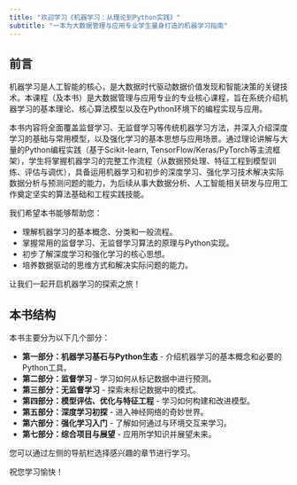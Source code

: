 ```yaml
---
title: "欢迎学习《机器学习：从理论到Python实践》"
subtitle: "一本为大数据管理与应用专业学生量身打造的机器学习指南"
---
```


## 前言

机器学习是人工智能的核心，是大数据时代驱动数据价值发现和智能决策的关键技术。本课程（及本书）是大数据管理与应用专业的专业核心课程，旨在系统介绍机器学习的基本理论、核心算法模型以及在Python环境下的编程实现与应用。

本书内容将全面覆盖监督学习、无监督学习等传统机器学习方法，并深入介绍深度学习的基础与常用模型，以及强化学习的基本思想与应用场景。通过理论讲解与大量的Python编程实践（基于Scikit-learn, TensorFlow/Keras/PyTorch等主流框架），学生将掌握机器学习的完整工作流程（从数据预处理、特征工程到模型训练、评估与调优），具备运用机器学习和初步的深度学习、强化学习技术解决实际数据分析与预测问题的能力，为后续从事大数据分析、人工智能相关研发与应用工作奠定坚实的算法基础和工程实践技能。

我们希望本书能够帮助您：

-   理解机器学习的基本概念、分类和一般流程。
-   掌握常用的监督学习、无监督学习算法的原理与Python实现。
-   初步了解深度学习和强化学习的核心思想。
-   培养数据驱动的思维方式和解决实际问题的能力。

让我们一起开启机器学习的探索之旅！

## 本书结构

本书主要分为以下几个部分：

-   **第一部分：机器学习基石与Python生态** - 介绍机器学习的基本概念和必要的Python工具。
-   **第二部分：监督学习** - 学习如何从标记数据中进行预测。
-   **第三部分：无监督学习** - 探索未标记数据中的模式。
-   **第四部分：模型评估、优化与特征工程** - 学习如何构建和改进模型。
-   **第五部分：深度学习初探** - 进入神经网络的奇妙世界。
-   **第六部分：强化学习入门** - 了解如何通过与环境交互来学习。
-   **第七部分：综合项目与展望** - 应用所学知识并展望未来。

您可以通过左侧的导航栏选择感兴趣的章节进行学习。

祝您学习愉快！